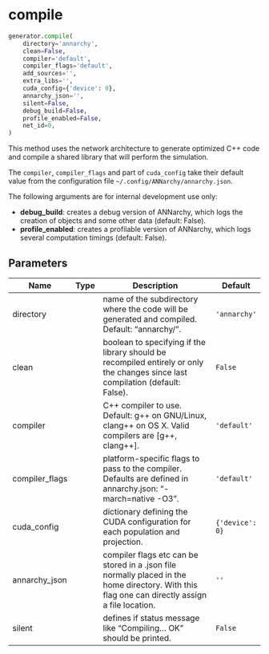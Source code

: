 # compile { #ANNarchy.generator.compile }

```python
generator.compile(
    directory='annarchy',
    clean=False,
    compiler='default',
    compiler_flags='default',
    add_sources='',
    extra_libs='',
    cuda_config={'device': 0},
    annarchy_json='',
    silent=False,
    debug_build=False,
    profile_enabled=False,
    net_id=0,
)
```

This method uses the network architecture to generate optimized C++ code and compile a shared library that will perform the simulation.

The ``compiler``, ``compiler_flags`` and part of ``cuda_config`` take their default value from the configuration file ``~/.config/ANNarchy/annarchy.json``.

The following arguments are for internal development use only:

* **debug_build**: creates a debug version of ANNarchy, which logs the creation of objects and some other data (default: False).
* **profile_enabled**: creates a profilable version of ANNarchy, which logs several computation timings (default: False).

## Parameters {.doc-section .doc-section-parameters}

| Name           | Type   | Description                                                                                                                                     | Default         |
|----------------|--------|-------------------------------------------------------------------------------------------------------------------------------------------------|-----------------|
| directory      |        | name of the subdirectory where the code will be generated and compiled. Default: "annarchy/".                                                   | `'annarchy'`    |
| clean          |        | boolean to specifying if the library should be recompiled entirely or only the changes since last compilation (default: False).                 | `False`         |
| compiler       |        | C++ compiler to use. Default: g++ on GNU/Linux, clang++ on OS X. Valid compilers are [g++, clang++].                                            | `'default'`     |
| compiler_flags |        | platform-specific flags to pass to the compiler. Defaults are defined in annarchy.json: "-march=native -O3".                                    | `'default'`     |
| cuda_config    |        | dictionary defining the CUDA configuration for each population and projection.                                                                  | `{'device': 0}` |
| annarchy_json  |        | compiler flags etc can be stored in a .json file normally placed in the home directory. With this flag one can directly assign a file location. | `''`            |
| silent         |        | defines if status message like "Compiling... OK" should be printed.                                                                             | `False`         |